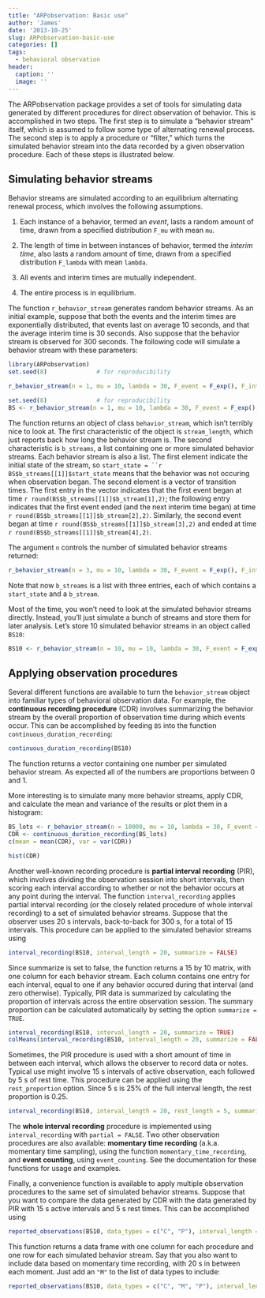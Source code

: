 ```yaml
---
title: "ARPobservation: Basic use"
author: 'James'
date: '2013-10-25'
slug: ARPobservation-basic-use
categories: []
tags:
  - behavioral observation
header:
  caption: ''
  image: ''
---
```


The ARPobservation package provides a set of tools for simulating data generated by different procedures for direct observation of behavior. This is accomplished in two steps. The first step is to simulate a "behavior stream" itself, which is assumed to follow some type of alternating renewal process. The second step is to apply a procedure or "filter," which turns the simulated behavior stream into the data recorded by a given observation procedure. Each of these steps is illustrated below. 

## Simulating behavior streams

Behavior streams are simulated according to an equilibrium alternating renewal process, which involves the following assumptions.

1. Each instance of a behavior, termed an *event*, lasts a random amount of time, drawn from a specified distribution `F_mu` with mean `mu`. 

2. The length of time in between instances of behavior, termed the *interim time*, also lasts a random amount of time, drawn from a specified distribution `F_lambda` with mean `lambda`. 

3. All events and interim times are mutually independent.

4. The entire process is in equilibrium.

The function `r_behavior_stream` generates random behavior streams. As an initial example, suppose that both the events and the interim times are exponentially distributed, that events last on average 10 seconds, and that the average interim time is 30 seconds. Also suppose that the behavior stream is observed for 300 seconds. The following code will simulate a behavior stream with these parameters:

```r
library(ARPobservation)
set.seed(8)              # for reproducibility

r_behavior_stream(n = 1, mu = 10, lambda = 30, F_event = F_exp(), F_interim = F_exp(), stream_length = 300)
```
```r
set.seed(8)              # for reproducibility
BS <- r_behavior_stream(n = 1, mu = 10, lambda = 30, F_event = F_exp(), F_interim = F_exp(), stream_length = 300)
```

The function returns an object of class `behavior_stream`, which isn't terribly nice to look at. The first characteristic of the object is `stream_length`, which just reports back how long the behavior stream is. The second characteristic is `b_streams`, a list containing one or more simulated behavior streams. Each behavior stream is also a list. The first element indicate the initial state of the stream, so `start_state = ``r BS$b_streams[[1]]$start_state` means that the behavior was not occuring when observation began. The second element is a vector of transition times. The first entry in the vector indicates that the first event began at time `r round(BS$b_streams[[1]]$b_stream[1],2)`; the following entry indicates that the first event ended (and the next interim time began) at time `r round(BS$b_streams[[1]]$b_stream[2],2)`. Similarly, the second event began at time `r round(BS$b_streams[[1]]$b_stream[3],2)` and ended at time `r round(BS$b_streams[[1]]$b_stream[4],2)`.

The argument `n` controls the number of simulated behavior streams returned:
```r
r_behavior_stream(n = 3, mu = 10, lambda = 30, F_event = F_exp(), F_interim = F_exp(), stream_length = 300)
```
Note that now `b_streams` is a list with three entries, each of which contains a `start_state` and a `b_stream`. 

Most of the time, you won't need to look at the simulated behavior streams directly. Instead, you'll just simulate a bunch of streams and store them for later analysis. Let's store 10 simulated behavior streams in an object called `BS10`:
```r
BS10 <- r_behavior_stream(n = 10, mu = 10, lambda = 30, F_event = F_exp(), F_interim = F_exp(), stream_length = 300)
```


## Applying observation procedures

Several different functions are available to turn the `behavior_stream` object into familiar types of behavioral observation data. For example, the **continuous recording procedure** (CDR) involves summarizing the behavior stream by the overall proportion of observation time during which events occur. This can be accomplished by feeding `BS` into the function `continuous_duration_recording`:
```r
continuous_duration_recording(BS10)
```
The function returns a vector containing one number per simulated behavior stream. As expected all of the numbers are proportions between 0 and 1.

More interesting is to simulate many more behavior streams, apply CDR, and calculate the mean and variance of the results or plot them in a histogram:
```r
BS_lots <- r_behavior_stream(n = 10000, mu = 10, lambda = 30, F_event = F_exp(), F_interim = F_exp(), stream_length = 300)
CDR <- continuous_duration_recording(BS_lots)
c(mean = mean(CDR), var = var(CDR))
```
```r
hist(CDR)
```

Another well-known recording procedure is **partial interval recording** (PIR), which involves dividing the observation session into short intervals, then scoring each interval according to whether or not the behavior occurs at any point during the interval. The function `interval_recording` applies partial interval recording (or the closely related procedure of whole interval recording) to a set of simulated behavior streams. Suppose that the observer uses 20 s intervals, back-to-back for 300 s, for a total of 15 intervals. This procedure can be applied to the simulated behavior streams using 
```r
interval_recording(BS10, interval_length = 20, summarize = FALSE)
```
Since summarize is set to false, the function returns a 15 by 10 matrix, with one column for each behavior stream. Each column contains one entry for each interval, equal to one if any behavior occured during that interval (and zero otherwise). Typically, PIR data is summarized by calculating the proportion of intervals across the entire observation session. The summary proportion can be calculated automatically by setting the option `summarize = TRUE`. 
```r
interval_recording(BS10, interval_length = 20, summarize = TRUE)
colMeans(interval_recording(BS10, interval_length = 20, summarize = FALSE)) # compare to summarized results
```

Sometimes, the PIR procedure is used with a short amount of time in between each interval, which allows the observer to record data or notes. Typical use might involve 15 s intervals of active observation, each followed by 5 s of rest time. This procedure can be applied using the `rest_proportion` option. Since 5 s is 25% of the full interval length, the rest proportion is 0.25. 
```r
interval_recording(BS10, interval_length = 20, rest_length = 5, summarize = TRUE)
```
The **whole interval recording** procedure is implemented using `interval_recording` with `partial = FALSE`. Two other observation procedures are also available: **momentary time recording** (a.k.a. momentary time sampling), using the function `momentary_time_recording`, and **event counting**, using `event_counting`. See the documentation for these functions for usage and examples. 

Finally, a convenience function is available to apply multiple observation procedures to the same set of simulated behavior streams. Suppose that you want to compare the data generated by CDR with the data generated by PIR with 15 s active intervals and 5 s rest times. This can be accomplished using 
```r
reported_observations(BS10, data_types = c("C", "P"), interval_length = 20, rest_length = 5)
```
This function returns a data frame with one column for each procedure and one row for each simulated behavior stream. Say that you also want to include data based on momentary time recording, with 20 s in between each moment. Just add an `"M"` to the list of data types to include:
```r
reported_observations(BS10, data_types = c("C", "M", "P"), interval_length = 20, rest_length = 5)
```
